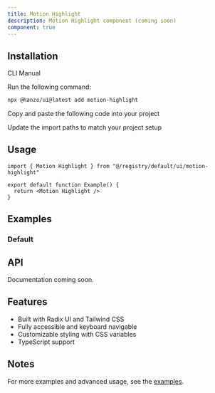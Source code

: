 ```yaml
---
title: Motion Highlight
description: Motion Highlight component (coming soon)
component: true
---
```


<ComponentPreview name="motion-highlight-demo" />

## Installation

<Tabs defaultValue="cli">

<TabsList>
  <TabsTrigger value="cli">CLI</TabsTrigger>
  <TabsTrigger value="manual">Manual</TabsTrigger>
</TabsList>

<TabsContent value="cli">

<Steps>

<Step>Run the following command:</Step>

```bash
npx @hanzo/ui@latest add motion-highlight
```

</Steps>

</TabsContent>

<TabsContent value="manual">

<Steps>

<Step>Copy and paste the following code into your project</Step>

<ComponentSource name="motion-highlight" />

<Step>Update the import paths to match your project setup</Step>

</Steps>

</TabsContent>

</Tabs>

## Usage

```tsx
import { Motion Highlight } from "@/registry/default/ui/motion-highlight"

export default function Example() {
  return <Motion Highlight />
}
```

## Examples

### Default

<ComponentPreview name="motion-highlight-demo" />

## API

Documentation coming soon.

## Features

- Built with Radix UI and Tailwind CSS
- Fully accessible and keyboard navigable
- Customizable styling with CSS variables
- TypeScript support

## Notes

For more examples and advanced usage, see the [examples](/examples).

